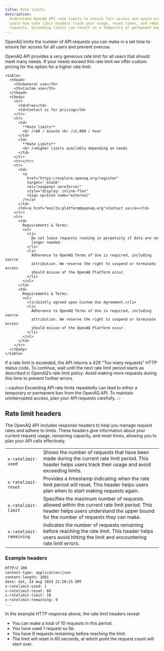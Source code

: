 ```yaml
---
title: Rate limits
description:
  Understand OpenAQ API rate limits to ensure fair access and avoid errors.
  Learn how rate limit headers track your usage, reset times, and remaining
  requests. Exceeding limits can result in a temporary or permanent ban.
---
```



OpenAQ limits the number of API requests you can make in a set time to ensure
fair access for all users and prevent overuse.

OpenAQ API provides a very generous rate limit for all users that should meet
many needs. If your needs exceed this rate limit we offer custom pricing for the
option for a higher rate limit.

    <table>
      <thead>
        <th>General use</th>
        <th>Custom use</th>
      </thead>
      <tbody>
        <tr>
          <td>Free</td>
          <td>Contact us for pricing</td>
        </tr>
        <tr>
          <td>
            **Rate limits**
            <br />60 / minute <br />2,000 / hour
          </td>
          <td>
            **Rate Limits**
            <br />Higher limits available depending on needs
          </td>
        </tr>
        <tr></tr>
        <tr>
          <td>
            <a
              href="https://explore.openaq.org/register"
              target="_blank"
              rel="noopener noreferrer"
              style="display: inline-flex"
              >Sign up<Icon name="external"
            /></a>
          </td>
          <td><a href="mailto:platform@openaq.org">Contact us</a></td>
        </tr>
        <tr>
          <td>
            Requirements & Terms:
            <ul>
              <li>
                Do not leave requests running in perpetuity if data are no
                longer needed.
              </li>
              <li>
                Adherence to OpenAQ Terms of Use is required, including source
                attribution. We reserve the right to suspend or terminate access
                should misuse of the OpenAQ Platform occur.
              </li>
            </ul>
          </td>
          <td>
            Requirements & Terms:
            <ul>
              <li>Jointly agreed upon Custom Use Agreement.</li>
              <li>
                Adherence to OpenAQ Terms of Use is required, including source
                attribution. We reserve the right to suspend or terminate access
                should misuse of the OpenAQ Platform occur.
              </li>
            </ul>
          </td>
        </tr>
      </tbody>
    </table>

If a rate limit is exceeded, the API returns a 429 "Too many requests" HTTP
status code. To continue, wait until the next rate limit period starts as
described in OpenAQ’s rate limit policy. Avoid making more requests during this
time to prevent further errors.

:::caution
Exceeding API rate limits repeatedly can lead to either a temporary
or permanent ban from the OpenAQ API. To maintain uninterrupted access, plan
your API requests carefully.
:::

## Rate limit headers

The OpenAQ API includes response headers to help you manage request rates and
adhere to limits. These headers give information about your current request
usage, remaining capacity, and reset times, allowing you to plan your API calls
effectively.

<table>
  <tbody>
    <tr>
      <td style="white-space: nowrap;">
        <code>x-ratelimit-used</code>
      </td>
      <td>
        Shows the number of requests that have been made during the current rate
        limit period. This header helps users track their usage and avoid
        exceeding limits.
      </td>
    </tr>
    <tr>
      <td style="white-space: nowrap;">
        <code>x-ratelimit-reset</code>
      </td>
      <td>
        Provides a timestamp indicating when the rate limit period will reset.
        This header helps users plan when to start making requests again.
      </td>
    </tr>
    <tr>
      <td style="white-space: nowrap;">
        <code>x-ratelimit-limit</code>
      </td>
      <td>
        Specifies the maximum number of requests allowed within the current rate
        limit period. This header helps users understand the upper bound for the
        number of requests they can make.
      </td>
    </tr>
    <tr>
      <td style="white-space: nowrap;">
        <code>x-ratelimit-remaining</code>
      </td>
      <td>
        Indicates the number of requests remaining before reaching the rate
        limit. This header helps users avoid hitting the limit and encountering
        rate limit errors.
      </td>
    </tr>
  </tbody>
</table>

### Example headers

```sh {5-8}
HTTP/2 200
content-type: application/json
content-length: 1681
date: Sat, 24 Aug 2024 21:20:25 GMT
x-ratelimit-used: 1
x-ratelimit-reset: 60
x-ratelimit-limit: 10
x-ratelimit-remaining: 9
...
```

In the example HTTP response above, the rate limit headers reveal:

- You can make a total of 10 requests in this period.
- You have used 1 request so far.
- You have 9 requests remaining before reaching the limit.
- The limit will reset in 60 seconds, at which point the request count will
  start over.
